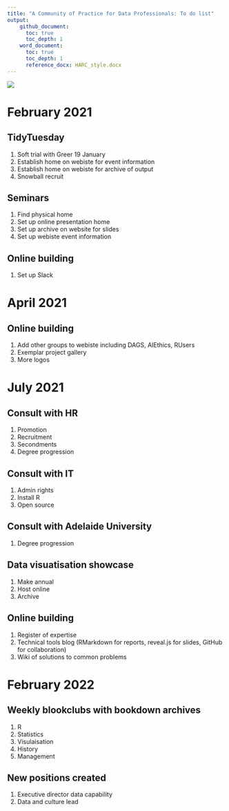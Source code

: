 ```yaml
---
title: "A Community of Practice for Data Professionals: To do list"
output: 
    github_document:
      toc: true
      toc_depth: 1
    word_document:
      toc: true
      toc_depth: 1
      reference_docx: HARC_style.docx
---
```



![](htsa_logo_crop.png)\


# February 2021

## TidyTuesday
1. Soft trial with Greer 19 January
2. Establish home on webiste for event information 
3. Establish home on webiste for archive of output
3. Snowball recruit

## Seminars
1. Find physical home
2. Set up online presentation home
3. Set up archive on website for slides
4. Set up webiste event information

## Online building
1. Set up Slack

# April 2021

## Online building
1. Add other groups to webiste including DAGS, AIEthics, RUsers
2. Exemplar project gallery
3. More logos

# July 2021
## Consult with HR
1. Promotion
2. Recruitment
3. Secondments
4. Degree progression

## Consult with IT
1. Admin rights
2. Install R
3. Open source

## Consult with Adelaide University
1. Degree progression

## Data visuatisation showcase
1. Make annual
2. Host online
3. Archive

## Online building
1. Register of expertise
2. Technical tools blog (RMarkdown for reports, reveal.js for slides, GitHub for collaboration)
3. Wiki of solutions to common problems

# February 2022
## Weekly blookclubs with bookdown archives
1. R
2. Statistics
3. Visulaisation
4. History
5. Management

## New positions created
1. Executive director data capability
2. Data and culture lead



